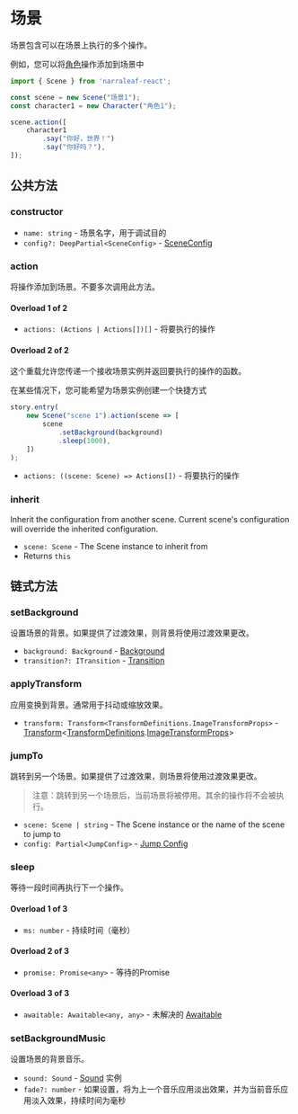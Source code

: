 
# 场景

场景包含可以在场景上执行的多个操作。

例如，您可以将[角色](./character)操作添加到场景中

```ts
import { Scene } from 'narraleaf-react';

const scene = new Scene("场景1");
const character1 = new Character("角色1");

scene.action([
    character1
        .say("你好，世界！")
        .say("你好吗？"),
]);
```

## 公共方法

### constructor

<Steps>

- `name: string` - 场景名字，用于调试目的
- `config?: DeepPartial<SceneConfig>` - [SceneConfig](../types/SceneConfig)

</Steps>

### action

<Steps>

将操作添加到场景。不要多次调用此方法。

#### Overload 1 of 2

- `actions: (Actions | Actions[])[]` - 将要执行的操作

#### Overload 2 of 2

这个重载允许您传递一个接收场景实例并返回要执行的操作的函数。

在某些情况下，您可能希望为场景实例创建一个快捷方式

```ts
story.entry(
    new Scene("scene 1").action(scene => [
        scene
            .setBackground(background)
            .sleep(1000),
    ])
);
```

- `actions: ((scene: Scene) => Actions[])` - 将要执行的操作

</Steps>

### inherit

<Steps>

Inherit the configuration from another scene. Current scene's configuration will override the inherited configuration.

- `scene: Scene` - The Scene instance to inherit from
- Returns `this`

</Steps>

## 链式方法

### setBackground

<Steps>

设置场景的背景。如果提供了过渡效果，则背景将使用过渡效果更改。

- `background: Background` - [Background](../types/Background)
- `transition?: ITransition` - [Transition](../types/ITransition)

</Steps>

### applyTransform

<Steps>

应用变换到背景。通常用于抖动或缩放效果。

- `transform: Transform<TransformDefinitions.ImageTransformProps>` - [Transform](../animation/transform)\<[TransformDefinitions](../types/TransformDefinitions).[ImageTransformProps](../types/TransformDefinitions#ImageTransformProps)\>

</Steps>

### jumpTo

<Steps>

跳转到另一个场景。如果提供了过渡效果，则场景将使用过渡效果更改。

> 注意：跳转到另一个场景后，当前场景将被停用。其余的操作将不会被执行。

- `scene: Scene | string` - The Scene instance or the name of the scene to jump to
- `config: Partial<JumpConfig>` - [Jump Config](../types/JumpConfig)

</Steps>

### sleep

<Steps>

等待一段时间再执行下一个操作。

#### Overload 1 of 3

- `ms: number` - 持续时间（毫秒）

#### Overload 2 of 3

- `promise: Promise<any>` - 等待的Promise

#### Overload 3 of 3

- `awaitable: Awaitable<any, any>` - 未解决的 [Awaitable](../types/Awaitable)

</Steps>

### setBackgroundMusic

<Steps>

设置场景的背景音乐。

- `sound: Sound` - [Sound](./sound) 实例
- `fade?: number` - 如果设置，将为上一个音乐应用淡出效果，并为当前音乐应用淡入效果，持续时间为毫秒

</Steps>
